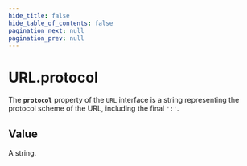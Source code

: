 ```yaml
---
hide_title: false
hide_table_of_contents: false
pagination_next: null
pagination_prev: null
---
```

# URL.protocol

The **`protocol`** property of the `URL` interface
is a string representing the protocol scheme of the URL, including the
final `':'`.

## Value

A string.
